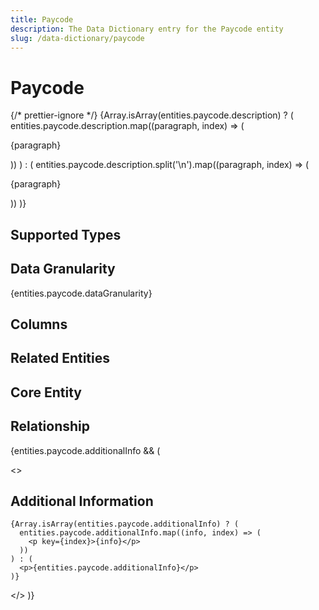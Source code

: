```yaml
---
title: Paycode
description: The Data Dictionary entry for the Paycode entity
slug: /data-dictionary/paycode
---
```



# Paycode

{/* prettier-ignore */}
{Array.isArray(entities.paycode.description) ? (
  entities.paycode.description.map((paragraph, index) => (
    <p key={index}>{paragraph}</p>
))
) : (
entities.paycode.description.split('\n').map((paragraph, index) => (

<p key={index}>{paragraph}</p>
)) )}

## Supported Types

<SupportedTypesTable supportedTypes={entities.paycode.supportedTypes} />

## Data Granularity

{entities.paycode.dataGranularity}

## Columns

<ColumnsTable columns={entities.paycode.columns} />

## Related Entities

<RelatedEntitiesList relatedEntities={entities.paycode.relatedEntities} />

## Core Entity

<CoreEntityTable coreEntities={entities.paycode.coreEntity} />

## Relationship

<RelationshipTable
  relationship={entities.paycode.relationship}
  simple={true}
/>

{entities.paycode.additionalInfo && (

  <>
    <h2>Additional Information</h2>

    {Array.isArray(entities.paycode.additionalInfo) ? (
      entities.paycode.additionalInfo.map((info, index) => (
        <p key={index}>{info}</p>
      ))
    ) : (
      <p>{entities.paycode.additionalInfo}</p>
    )}

  </>
)}
